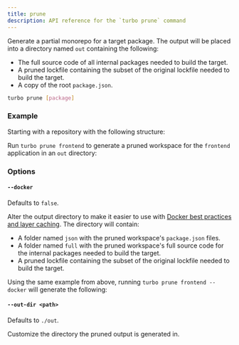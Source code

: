 ```yaml
---
title: prune
description: API reference for the `turbo prune` command
---
```



Generate a partial monorepo for a target package. The output will be placed into a directory named `out` containing the following:

- The full source code of all internal packages needed to build the target.
- A pruned lockfile containing the subset of the original lockfile needed to build the target.
- A copy of the root `package.json`.

```bash title="Terminal"
turbo prune [package]
```

### Example

Starting with a repository with the following structure:

<Files>
  <File name="package.json" />
  <File name="pnpm-lock.yaml" />
  <Folder name="apps" defaultOpen>
    <Folder name="admin">
      <File name="package.json" />
      <File name="next-env.d.ts" />
      <File name="next.config.js" />
      <Folder name="src">
        <Folder name="app">
          <File name="page.tsx" />
        </Folder>
      </Folder>
      <File name="tsconfig.json" />
    </Folder>
    <Folder name="frontend">
      <File name="package.json" />
      <File name="next-env.d.ts" />
      <File name="next.config.js" />
      <Folder name="src">
        <Folder name="app">
          <File name="page.tsx" />
        </Folder>
      </Folder>
      <File name="tsconfig.json" />
    </Folder>
  </Folder>
  <Folder name="packages" defaultOpen>
    <Folder name="scripts">
      <File name="package.json" />
      <Folder name="src">
        <File name="index.tsx" />
      </Folder>
      <File name="tsconfig.json" />
    </Folder>
    <Folder name="shared">
      <File name="package.json" />
      <Folder name="src">
        <Folder name="__tests__">
          <File name="sum.test.ts" />
          <File name="tsconfig.json" />
        </Folder>
        <File name="index.ts" />
        <File name="sum.ts" />
      </Folder>
      <File name="tsconfig.json" />
    </Folder>
    <Folder name="ui">
      <File name="package.json" />
      <Folder name="src">
        <File name="index.tsx" />
      </Folder>
      <File name="tsconfig.json" />
    </Folder>
    <Folder name="utils">
      <File name="package.json" />
      <Folder name="src">
        <File name="index.tsx" />
      </Folder>
      <File name="tsconfig.json" />
    </Folder>
  </Folder>
</Files>

Run `turbo prune frontend` to generate a pruned workspace for the `frontend` application in an `out` directory:

<Files>
  <File name="package.json" />
  <File name="pnpm-lock.yaml (partial)" />
  <Folder name="apps" defaultOpen>
    <Folder name="frontend">
      <File name="package.json" />
      <File name="next-env.d.ts" />
      <File name="next.config.js" />
      <Folder name="src">
        <Folder name="app">
          <File name="page.tsx" />
        </Folder>
      </Folder>
      <File name="tsconfig.json" />
    </Folder>
  </Folder>
  <Folder name="packages" defaultOpen>
    <Folder name="shared">
      <File name="package.json" />
      <Folder name="src">
        <Folder name="__tests__">
          <File name="sum.test.ts" />
          <File name="tsconfig.json" />
        </Folder>
        <File name="index.ts" />
        <File name="sum.ts" />
      </Folder>
      <File name="tsconfig.json" />
    </Folder>
    <Folder name="ui">
      <File name="package.json" />
      <Folder name="src">
        <File name="index.tsx" />
      </Folder>
      <File name="tsconfig.json" />
    </Folder>
  </Folder>
</Files>

### Options

#### `--docker`

Defaults to `false`.

Alter the output directory to make it easier to use with [Docker best practices and layer caching](https://docs.docker.com/develop/develop-images/dockerfile_best-practices/). The directory will contain:

- A folder named `json` with the pruned workspace's `package.json` files.
- A folder named `full` with the pruned workspace's full source code for the internal packages needed to build the target.
- A pruned lockfile containing the subset of the original lockfile needed to build the target.

Using the same example from above, running `turbo prune frontend --docker` will generate the following:

<Files>
  <File name="pnpm-lock.yaml (partial)" />
  <Folder name="full" defaultOpen>
    <File name="package.json (from repo root)" />
    <Folder name="apps">
      <Folder name="frontend">
        <File name="package.json" />
        <File name="next-env.d.ts" />
        <File name="next.config.js" />
        <Folder name="src">
          <Folder name="app">
            <File name="page.tsx" />
          </Folder>
        </Folder>
        <File name="tsconfig.json" />
      </Folder>
    </Folder>
    <Folder name="packages">
      <Folder name="shared">
        <File name="package.json" />
        <Folder name="src">
          <Folder name="__tests__">
            <File name="sum.test.ts" />
            <File name="tsconfig.json" />
          </Folder>
          <File name="index.ts" />
          <File name="sum.ts" />
        </Folder>
        <File name="tsconfig.json" />
      </Folder>
      <Folder name="ui">
        <File name="package.json" />
        <Folder name="src">
          <File name="index.tsx" />
        </Folder>
        <File name="tsconfig.json" />
      </Folder>
    </Folder>
  </Folder>
  <Folder name="json" defaultOpen>
    <File name="package.json (from repo root)" />
    <Folder name="packages" defaultOpen>
      <Folder name="ui" defaultOpen>
        <File name="package.json" />
      </Folder>
      <Folder name="shared" defaultOpen>
        <File name="package.json" />
      </Folder>
      <Folder name="frontend" defaultOpen>
        <File name="package.json" />
      </Folder>
    </Folder>

  </Folder>
</Files>

#### `--out-dir <path>`

Defaults to `./out`.

Customize the directory the pruned output is generated in.
